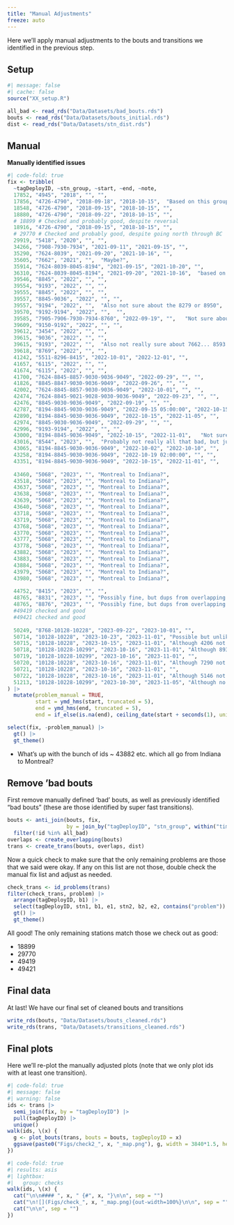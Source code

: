 ```yaml
---
title: "Manual Adjustments"
freeze: auto
---
```


Here we'll apply manual adjustments to the bouts and transitions we identified
in the previous step. 

## Setup
```r
#| message: false
#| cache: false
source("XX_setup.R")

all_bad <- read_rds("Data/Datasets/bad_bouts.rds")
bouts <- read_rds("Data/Datasets/bouts_initial.rds")
dist <- read_rds("Data/Datasets/stn_dist.rds")
```

## Manual

**Manually identified issues**

```r
#| code-fold: true
fix <- tribble(
  ~tagDeployID, ~stn_group, ~start, ~end, ~note,
  17852, "4945", "2018", "", "",
  17856, "4726-4790", "2018-09-18", "2018-10-15",  "Based on this group",
  18548, "4726-4790", "2018-09-15", "2018-10-15", "",
  18880, "4726-4790", "2018-09-22", "2018-10-15", "",  
  # 18899 # Checked and probably good, despite reversal
  18916, "4726-4790", "2018-09-15", "2018-10-15", "",
  # 29770 # Checked and probably good, despite going north through BC
  29919, "5418", "2020", "", "",
  34266, "7908-7930-7934", "2021-09-11", "2021-09-15", "",
  35290, "7624-8039", "2021-09-20", "2021-10-16", "",
  35605, "7662", "2021", "",  "Maybe?",
  35914, "7624-8039-8045-8194", "2021-09-15", "2021-10-20", "",
  36310, "7624-8039-8045-8194", "2021-09-20", "2021-10-16",  "based on the above, but none look good",
  39546, "8845", "2022", "", "",
  39554, "9193", "2022", "", "",
  39555, "8845", "2022", "", "",
  39557, "8845-9036", "2022", "", "",
  39557, "9194", "2022", "",  "Also not sure about the 8279 or 8950",
  39570, "9192-9194", "2022", "",  "",
  39585, "7905-7906-7930-7934-8760", "2022-09-19", "",   "Not sure about 8190, but 8283 looks good",
  39609, "9150-9192", "2022", "", "",
  39612, "3454", "2022", "", "",
  39615, "9036", "2022", "", "",
  39615, "9193", "2022", "",  "Also not really sure about 7662... 8593 is good though",
  39618, "8769", "2022", "", "",
  41242, "5511-8296-8415", "2022-10-01", "2022-12-01", "",
  41657, "6115", "2022", "", "",
  41674, "6115", "2022", "", "",
  41700, "7624-8845-8857-9030-9036-9049", "2022-09-29", "", "",
  41826, "8845-8847-9030-9036-9049", "2022-09-26", "", "",
  42002, "7624-8845-8857-9030-9036-9049", "2022-10-01", "", "",
  42474, "7624-8845-9021-9028-9030-9036-9049", "2022-09-23", "", "",
  42476, "8845-9030-9036-9049", "2022-09-19", "", "",
  42787, "8194-8845-9030-9036-9049", "2022-09-15 05:00:00", "2022-10-15", "",
  42890, "8194-8845-9030-9036-9049", "2022-10-15", "2022-11-05", "",
  42974, "8845-9030-9036-9049", "2022-09-29", "", "",
  42996, "9193-9194", "2022", "", "",
  43000, "8194-8845-9036-9049", "2022-10-15", "2022-11-01",   "Not sure about 8193",
  43016, "8544", "2023", "",  "Probably not really all that bad, but just too far to be considered a group member, and only gets the odd ping", 
  43065, "8194-8845-9030-9036-9049", "2022-10-02", "2022-10-10", "",
  43258, "8194-8845-9030-9036-9049", "2022-10-19 02:00:00", "", "",
  43351, "8194-8845-9030-9036-9049", "2022-10-15", "2022-11-01", "",
  
  43460, "5068", "2023", "", "Montreal to Indiana?",
  43518, "5068", "2023", "", "Montreal to Indiana?",
  43637, "5068", "2023", "", "Montreal to Indiana?",
  43638, "5068", "2023", "", "Montreal to Indiana?",
  43639, "5068", "2023", "", "Montreal to Indiana?",
  43640, "5068", "2023", "", "Montreal to Indiana?",
  43718, "5068", "2023", "", "Montreal to Indiana?",
  43719, "5068", "2023", "", "Montreal to Indiana?",
  43768, "5068", "2023", "", "Montreal to Indiana?",
  43770, "5068", "2023", "", "Montreal to Indiana?",
  43777, "5068", "2023", "", "Montreal to Indiana?",
  43778, "5068", "2023", "", "Montreal to Indiana?",
  43882, "5068", "2023", "", "Montreal to Indiana?",
  43883, "5068", "2023", "", "Montreal to Indiana?",
  43884, "5068", "2023", "", "Montreal to Indiana?",
  43979, "5068", "2023", "", "Montreal to Indiana?",
  43980, "5068", "2023", "", "Montreal to Indiana?",
  
  44752, "8415", "2023", "", "",
  48765, "8831", "2023", "", "Possibly fine, but dups from overlapping stns (8834 a stronger match)",
  48765, "8876", "2023", "", "Possibly fine, but dups from overlapping stns",
  #49419 checked and good
  #49421 checked and good
  
  50249, "8768-10128-10228", "2023-09-22", "2023-10-01", "",
  50714, "10128-10228", "2023-10-23", "2023-11-01", "Possible but unlikely",
  50715, "10128-10228", "2023-10-15", "2023-11-01", "Although 4206 not great either",
  50718, "10128-10228-10299", "2023-10-16", "2023-11-01", "Although 8938 not great either",
  50719, "10128-10228-10299", "2023-10-16", "2023-11-01", "",
  50720, "10128-10228", "2023-10-16", "2023-11-01", "Although 7290 not great either",
  50721, "10128-10228", "2023-10-16", "2023-11-01", "",
  50722, "10128-10228", "2023-10-16", "2023-11-01", "Although 5146 not great either",
  51213, "10128-10228-10299", "2023-10-30", "2023-11-05", "Although no others are great either",
) |>
  mutate(problem_manual = TRUE,
         start = ymd_hms(start, truncated = 5),
         end = ymd_hms(end, truncated = 5),
         end = if_else(is.na(end), ceiling_date(start + seconds(1), unit = "year"), end))
```

```r
select(fix, -problem_manual) |>
  gt() |>
  gt_theme()
```

- What's up with the bunch of ids ~ 43882 etc. which all go from Indiana to Montreal?

## Remove 'bad bouts

First remove manually defined 'bad' bouts, as well as previously identified
"bad bouts" (these are those identified by super fast transitions).

```r
bouts <- anti_join(bouts, fix, 
                   by = join_by("tagDeployID", "stn_group", within("timeBegin", "timeEnd", "start", "end"))) |>
  filter(!id %in% all_bad)
overlaps <- create_overlapping(bouts) 
trans <- create_trans(bouts, overlaps, dist)
```

Now a quick check to make sure that the only remaining problems are those that
we said were okay. If any on this list are not those, double check the manual
fix list and adjust as needed.

```r
check_trans <- id_problems(trans)
filter(check_trans, problem) |>
  arrange(tagDeployID, b1) |>
  select(tagDeployID, stn1, b1, e1, stn2, b2, e2, contains("problem")) |>
  gt() |>
  gt_theme()
```

All good! The only remaining stations match those we check out as good:

- 18899
- 29770
- 49419
- 49421

## Final data

At last! We have our final set of cleaned bouts and transitions

```r
write_rds(bouts, "Data/Datasets/bouts_cleaned.rds")
write_rds(trans, "Data/Datasets/transitions_cleaned.rds")
```


## Final plots

Here we'll re-plot the manually adjusted plots (note that we only plot ids with at least one transition).

```r
#| code-fold: true
#| message: false
#| warning: false
ids <- trans |> 
  semi_join(fix, by = "tagDeployID") |>
  pull(tagDeployID) |>
  unique()
walk(ids, \(x) {
  g <- plot_bouts(trans, bouts = bouts, tagDeployID = x)
  ggsave(paste0("Figs/check2_", x, "_map.png"), g, width = 3840*1.5, height = 1920*1.5, units = "px")
})
```

```r
#| code-fold: true
#| results: asis
#| lightbox:
#|   group: checks
walk(ids, \(x) {
  cat("\n\n#### ", x, " {#", x, "}\n\n", sep = "")
  cat("\n![](Figs/check_", x, "_map.png){out-width=100%}\n\n", sep = "")
  cat("\n\n", sep = "")
})
```
